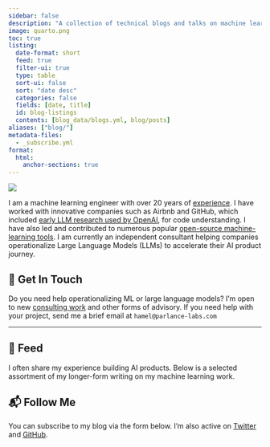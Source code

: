 ```yaml
---
sidebar: false
description: "A collection of technical blogs and talks on machine learning and data science."
image: quarto.png
toc: true
listing:
  date-format: short
  feed: true
  filter-ui: true
  type: table
  sort-ui: false
  sort: "date desc"
  categories: false
  fields: [date, title]
  id: blog-listings
  contents: [blog_data/blogs.yml, blog/posts]
aliases: ["blog/"]
metadata-files: 
  - _subscribe.yml
format:
  html:
    anchor-sections: true
---
```


::: {layout="[21,79]" .profile-header}

![](hamel_transparent.png){.profile-pic}

I am a machine learning engineer with over 20 years of [experience](https://www.linkedin.com/in/hamelhusain/). I have worked with innovative companies such as Airbnb and GitHub, which included <a href="https://openai.com/index/introducing-text-and-code-embeddings#:~:text=models%20on%20the-,CodeSearchNet,),-evaluation%20suite%20where">early LLM research used by OpenAI</a>, for code understanding. I have also led and contributed to numerous popular [open-source machine-learning tools](oss/opensource.qmd). I am currently an independent consultant helping companies operationalize Large Language Models (LLMs) to accelerate their AI product journey.

:::

## 💼 Get In Touch

Do you need help operationalizing ML or large language models? I’m open to new [consulting work](hire.qmd) and other forms of advisory. If you need help with your project, send me a brief email at `hamel@parlance-labs.com`

---

## 📮 Feed

I often share my experience building AI products. Below is a selected assortment of my longer-form writing on my machine learning work.

::: {#blog-listings}
:::

## 📬 Follow Me

You can subscribe to my blog via the form below.  I’m also active on [Twitter](https://twitter.com/HamelHusain) and [GitHub](https://github.com/hamelsmu).

<script async data-uid="f405c5ca98" src="https://hamel.ck.page/f405c5ca98/index.js"></script>
